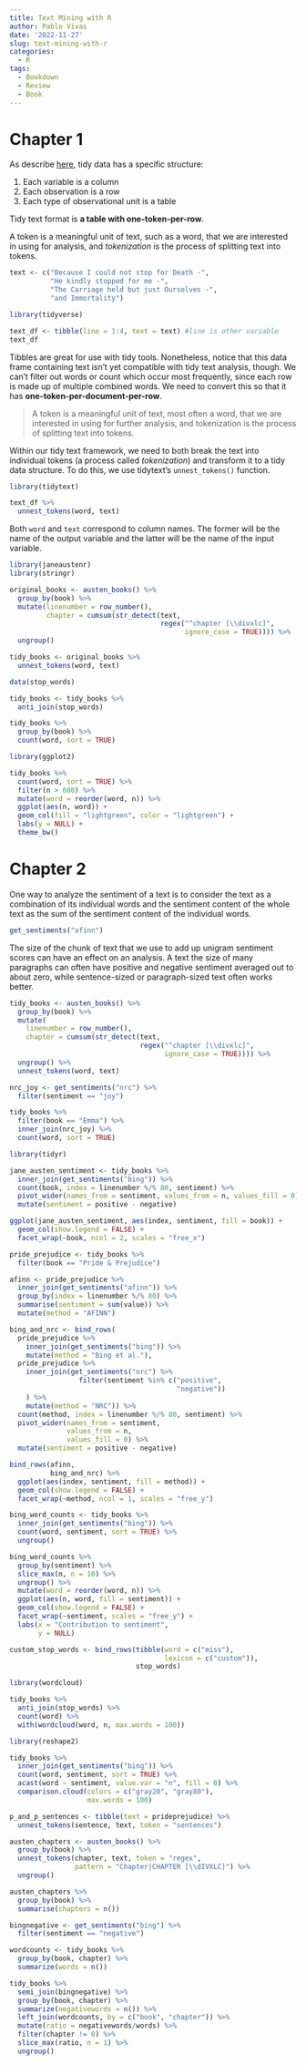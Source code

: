 ```yaml
---
title: Text Mining with R
author: Pablo Vivas
date: '2022-11-27'
slug: text-mining-with-r
categories:
  - R
tags:
  - Bookdown
  - Review
  - Book
---
```


# Chapter 1

As describe [here](https://www.jstatsoft.org/article/view/v059i10), tidy data has a specific structure:

1. Each variable is a column
2. Each observation is a row
3. Each type of observational unit is a table

Tidy text format is **a table with one-token-per-row**. 

A token is a meaningful unit of text, such as a word, that we are interested in using for analysis, and *tokenization* is the process of splitting text into tokens.

```r
text <- c("Because I could not stop for Death -",
          "He kindly stopped for me -",
          "The Carriage held but just Ourselves -",
          "and Immortality")
```

```r
library(tidyverse)
```

```r
text_df <- tibble(line = 1:4, text = text) #line is other variable
text_df
```

Tibbles are great for use with tidy tools. Nonetheless, notice that this data frame containing text isn’t yet compatible with tidy text analysis, though. We can’t filter out words or count which occur most frequently, since each row is made up of multiple combined words. We need to convert this so that it has **one-token-per-document-per-row**.

> A token is a meaningful unit of text, most often a word, that we are interested in using for further analysis, and tokenization is the process of splitting text into tokens.

Within our tidy text framework, we need to both break the text into individual tokens (a process called *tokenization*) and transform it to a tidy data structure. To do this, we use tidytext’s `unnest_tokens()` function.

```r
library(tidytext)

text_df %>%
  unnest_tokens(word, text)
```

Both `word` and `text` correspond to column names. The former will be the name of the output variable and the latter will be the name of the input variable.

```r
library(janeaustenr)
library(stringr)

original_books <- austen_books() %>%
  group_by(book) %>%
  mutate(linenumber = row_number(),
         chapter = cumsum(str_detect(text, 
                                     regex("^chapter [\\divxlc]",
                                           ignore_case = TRUE)))) %>%
  ungroup()
```

```r
tidy_books <- original_books %>%
  unnest_tokens(word, text)
```

```r
data(stop_words)

tidy_books <- tidy_books %>%
  anti_join(stop_words)
```

```r
tidy_books %>%
  group_by(book) %>% 
  count(word, sort = TRUE) 
```

```r
library(ggplot2)

tidy_books %>%
  count(word, sort = TRUE) %>%
  filter(n > 600) %>%
  mutate(word = reorder(word, n)) %>%
  ggplot(aes(n, word)) +
  geom_col(fill = "lightgreen", color = "lightgreen") +
  labs(y = NULL) +
  theme_bw()
```
# Chapter 2

One way to analyze the sentiment of a text is to consider the text as a combination of its individual words and the sentiment content of the whole text as the sum of the sentiment content of the individual words.

```r
get_sentiments("afinn")
```
The size of the chunk of text that we use to add up unigram sentiment scores can have an effect on an analysis. A text the size of many paragraphs can often have positive and negative sentiment averaged out to about zero, while sentence-sized or paragraph-sized text often works better.

```r
tidy_books <- austen_books() %>%
  group_by(book) %>%
  mutate(
    linenumber = row_number(),
    chapter = cumsum(str_detect(text, 
                                regex("^chapter [\\divxlc]", 
                                      ignore_case = TRUE)))) %>%
  ungroup() %>%
  unnest_tokens(word, text)
```


```r
nrc_joy <- get_sentiments("nrc") %>% 
  filter(sentiment == "joy")

tidy_books %>%
  filter(book == "Emma") %>%
  inner_join(nrc_joy) %>%
  count(word, sort = TRUE)
```

```r
library(tidyr)

jane_austen_sentiment <- tidy_books %>%
  inner_join(get_sentiments("bing")) %>%
  count(book, index = linenumber %/% 80, sentiment) %>%
  pivot_wider(names_from = sentiment, values_from = n, values_fill = 0) %>% 
  mutate(sentiment = positive - negative)
```

```r
ggplot(jane_austen_sentiment, aes(index, sentiment, fill = book)) +
  geom_col(show.legend = FALSE) +
  facet_wrap(~book, ncol = 2, scales = "free_x")
```

```r
pride_prejudice <- tidy_books %>% 
  filter(book == "Pride & Prejudice")

afinn <- pride_prejudice %>% 
  inner_join(get_sentiments("afinn")) %>% 
  group_by(index = linenumber %/% 80) %>% 
  summarise(sentiment = sum(value)) %>% 
  mutate(method = "AFINN")

bing_and_nrc <- bind_rows(
  pride_prejudice %>% 
    inner_join(get_sentiments("bing")) %>%
    mutate(method = "Bing et al."),
  pride_prejudice %>% 
    inner_join(get_sentiments("nrc") %>% 
                 filter(sentiment %in% c("positive", 
                                         "negative"))
    ) %>%
    mutate(method = "NRC")) %>%
  count(method, index = linenumber %/% 80, sentiment) %>%
  pivot_wider(names_from = sentiment,
              values_from = n,
              values_fill = 0) %>% 
  mutate(sentiment = positive - negative)
```

```r
bind_rows(afinn, 
          bing_and_nrc) %>%
  ggplot(aes(index, sentiment, fill = method)) +
  geom_col(show.legend = FALSE) +
  facet_wrap(~method, ncol = 1, scales = "free_y")
```

```r
bing_word_counts <- tidy_books %>%
  inner_join(get_sentiments("bing")) %>%
  count(word, sentiment, sort = TRUE) %>%
  ungroup()
```

```r
bing_word_counts %>%
  group_by(sentiment) %>%
  slice_max(n, n = 10) %>% 
  ungroup() %>%
  mutate(word = reorder(word, n)) %>%
  ggplot(aes(n, word, fill = sentiment)) +
  geom_col(show.legend = FALSE) +
  facet_wrap(~sentiment, scales = "free_y") +
  labs(x = "Contribution to sentiment",
       y = NULL)
```

```r
custom_stop_words <- bind_rows(tibble(word = c("miss"),  
                                      lexicon = c("custom")), 
                               stop_words)
```

```r
library(wordcloud)

tidy_books %>%
  anti_join(stop_words) %>%
  count(word) %>%
  with(wordcloud(word, n, max.words = 100))
```

```r
library(reshape2)

tidy_books %>%
  inner_join(get_sentiments("bing")) %>%
  count(word, sentiment, sort = TRUE) %>%
  acast(word ~ sentiment, value.var = "n", fill = 0) %>%
  comparison.cloud(colors = c("gray20", "gray80"),
                   max.words = 100)
```
```r
p_and_p_sentences <- tibble(text = prideprejudice) %>% 
  unnest_tokens(sentence, text, token = "sentences")
```

```r
austen_chapters <- austen_books() %>%
  group_by(book) %>%
  unnest_tokens(chapter, text, token = "regex", 
                pattern = "Chapter|CHAPTER [\\dIVXLC]") %>%
  ungroup()

austen_chapters %>% 
  group_by(book) %>% 
  summarise(chapters = n())
```

```r
bingnegative <- get_sentiments("bing") %>% 
  filter(sentiment == "negative")

wordcounts <- tidy_books %>%
  group_by(book, chapter) %>%
  summarize(words = n())

tidy_books %>%
  semi_join(bingnegative) %>%
  group_by(book, chapter) %>%
  summarize(negativewords = n()) %>%
  left_join(wordcounts, by = c("book", "chapter")) %>%
  mutate(ratio = negativewords/words) %>%
  filter(chapter != 0) %>%
  slice_max(ratio, n = 1) %>% 
  ungroup()
```

